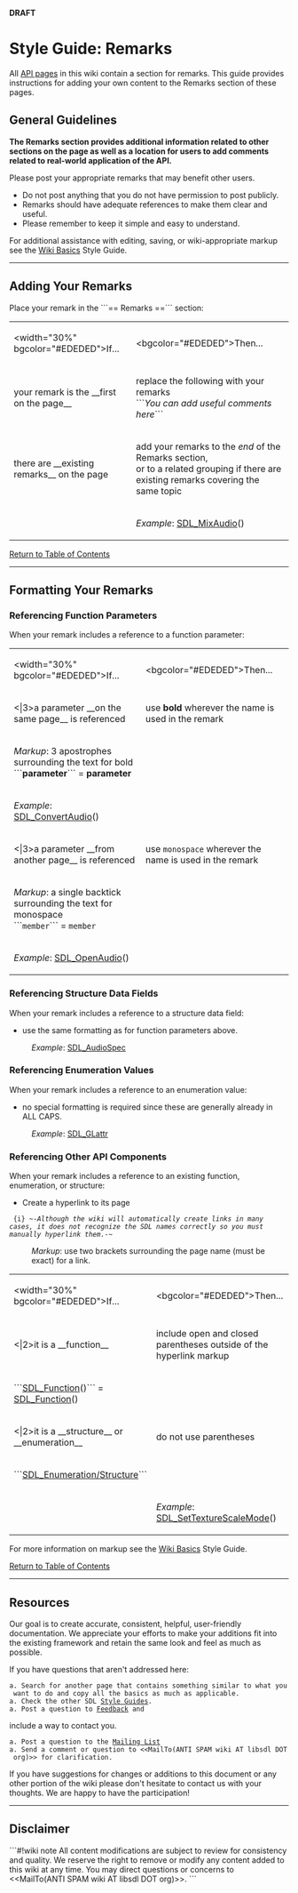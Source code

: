 <!-- pragma section-numbers off -->
<!-- pragma disable-camelcase -->
<!-- acl All:read -->
'''DRAFT'''

= Style Guide: Remarks =
All [http://wiki.libsdl.org/moin.cgi/SGWikiBasics#api API pages] in this wiki contain a section for remarks.  This guide provides instructions for adding your own content to the Remarks section of these pages. 

<span id="ToC"></span>

== General Guidelines ==
'''The Remarks section provides additional information related to other sections on the page as well as a location for users to add comments related to real-world application of the API.'''

Please post your appropriate remarks that may benefit other users.  
* Do not post anything that you do not have permission to post publicly.
* Remarks should have adequate references to make them clear and useful.
* Please remember to keep it simple and easy to understand.

For additional assistance with editing, saving, or wiki-appropriate markup see the [http://wiki.libsdl.org/moin.cgi/SGWikiBasics Wiki Basics] Style Guide.

----
== Adding Your Remarks ==
Place your remark in the ```== Remarks ==``` section:
{|
|<width="30%" bgcolor="#EDEDED">If...
|<bgcolor="#EDEDED">Then...
|-
|your remark is the __first on the page__
|replace the following with your remarks<br/>```''You can add useful comments here''```
|-
|there are __existing remarks__ on the page
|add your remarks to the ''end'' of the Remarks section,<br/>or to a related grouping if there are existing remarks covering the same topic
|-
|
|''Example'': [[SDL_MixAudio]]()
|}

[[#ToC|Return to Table of Contents]]

----
== Formatting Your Remarks ==

=== Referencing Function Parameters ===
When your remark includes a reference to a function parameter:
{|
|<width="30%" bgcolor="#EDEDED">If...
|<bgcolor="#EDEDED">Then...
|-
|<|3>a parameter __on the same page__ is referenced
|use '''bold''' wherever the name is used in the remark
|-
|''Markup'':  3 apostrophes surrounding the text for bold<br/>```'''parameter'''``` = '''parameter'''
|-
|''Example'': [[SDL_ConvertAudio]]()
|-
|<|3>a parameter __from another page__ is referenced
|use <code>monospace</code> wherever the name is used in the remark
|-
|''Markup'':  a single backtick surrounding the text for monospace<br/>```<code>member</code>``` = <code>member</code>
|-
|''Example'': [[SDL_OpenAudio]]()
|}


=== Referencing Structure Data Fields ===
When your remark includes a reference to a structure data field:
* use the same formatting as for function parameters above.
: ''Example'': [[SDL_AudioSpec]]


=== Referencing Enumeration Values ===
When your remark includes a reference to an enumeration value:
* no special formatting is required since these are generally already in ALL CAPS.
: ''Example'': [[SDL_GLattr]]


=== Referencing Other API Components ===
When your remark includes a reference to an existing function, enumeration, or structure:
* Create a hyperlink to its page

  {i} ~-''Although the wiki will automatically create links in many cases, it does not recognize the SDL names correctly so you must manually hyperlink them.''-~<br/>

: ''Markup'':  use two brackets surrounding the page name (must be exact) for a link.

{|
|<width="30%" bgcolor="#EDEDED">If...
|<bgcolor="#EDEDED">Then...
|-
|<|2>it is a __function__
|include open and closed parentheses outside of the hyperlink markup
|-
|```[[SDL_Function]]()``` = [[SDL_Function]]()
|-
|<|2>it is a __structure__ or __enumeration__
|do not use parentheses
|-
|```[[SDL_Enumeration/Structure]]```
|-
|
|''Example'': [[SDL_SetTextureScaleMode]]()
|}

For more information on markup see the [http://wiki.libsdl.org/moin.cgi/SGWikiBasics Wiki Basics] Style Guide.

[[#ToC|Return to Table of Contents]]


----
== Resources ==

Our goal is to create accurate, consistent, helpful, user-friendly documentation.  We appreciate your efforts to make your additions fit into the existing framework and retain the same look and feel as much 
as possible.

If you have questions that aren't addressed here:
 a. Search for another page that contains something similar to what you want to do and copy all the basics as much as applicable.  
 a. Check the other SDL [http://wiki.libsdl.org/moin.cgi/Contributing#guides Style Guides].
 a. Post a question to [http://wiki.libsdl.org/moin.cgi/Contributing#form Feedback] and 
include a way to contact you.
 a. Post a question to the [http://wiki.libsdl.org/moin.cgi/Contributing#list Mailing List]
 a. Send a comment or question to <<MailTo(ANTI SPAM wiki AT libsdl DOT org)>> for clarification.

If you have suggestions for changes or additions to this document or any other portion of the wiki please don't hesitate to contact us with your thoughts.  We are happy to have the participation!

------
== Disclaimer ==
```#!wiki note
All content modifications are subject to review for consistency and quality.  We reserve the right to remove or modify any content added to this wiki at any time.  You may direct questions or concerns to 
<<MailTo(ANTI SPAM wiki AT libsdl DOT org)>>.
```
